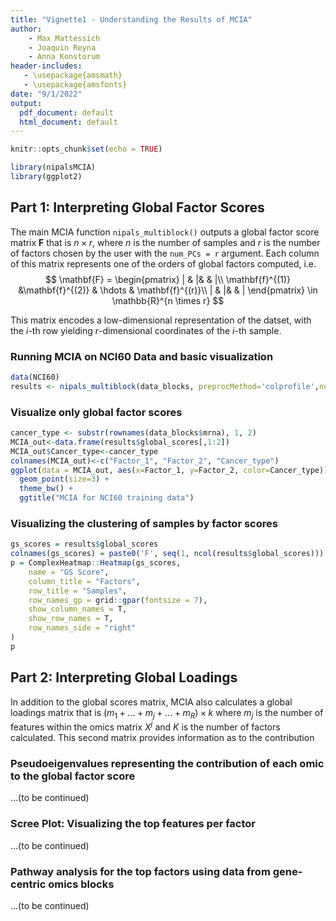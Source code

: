 ```yaml
---
title: "Vignette1 - Understanding the Results of MCIA"
author:
    - Max Mattessich
    - Joaquin Reyna
    - Anna Konstorum
header-includes:
   - \usepackage{amsmath}
   - \usepackage{amsfonts}
date: "9/1/2022"
output:
  pdf_document: default
  html_document: default
---
```


\newcommand{\mb}[1]{\mathbf{#1}}
\newcommand{\var}{\text{var}}
\newcommand{\cov}{\text{cov}}

```r
knitr::opts_chunk$set(echo = TRUE)
```

```r
library(nipalsMCIA)
library(ggplot2)
```

## Part 1: Interpreting Global Factor Scores

The main MCIA function `nipals_multiblock()` outputs a global factor score matrix $\mb F$ that is $n \times r$, where $n$ is the number of samples and $r$ is the number of factors chosen by the user with the `num_PCs = r` argument. Each column of this matrix represents one of the orders of global factors computed, i.e.
$$
\mb F = \begin{pmatrix}
		| & |&  & |\\
		\mb f^{(1)} &\mb f^{(2)} & \hdots & \mb f^{(r)}\\
		| & |&  & |
	\end{pmatrix} \in \mathbb{R}^{n \times r}
$$

This matrix encodes a low-dimensional representation of the datset, with the $i$-th row yielding $r$-dimensional coordinates of the $i$-th sample.  

### Running MCIA on NCI60 Data and basic visualization
```r
data(NCI60)
results <- nipals_multiblock(data_blocks, preprocMethod='colprofile',num_PCs = 10, tol=1e-12)
```

### Visualize only global factor scores
```r
cancer_type <- substr(rownames(data_blocks$mrna), 1, 2)
MCIA_out<-data.frame(results$global_scores[,1:2])
MCIA_out$Cancer_type<-cancer_type
colnames(MCIA_out)<-c("Factor_1", "Factor_2", "Cancer_type")
ggplot(data = MCIA_out, aes(x=Factor_1, y=Factor_2, color=Cancer_type))+
  geom_point(size=3) + 
  theme_bw() +
  ggtitle("MCIA for NCI60 training data")
```

### Visualizing the clustering of samples by factor scores
```r
gs_scores = results$global_scores
colnames(gs_scores) = paste0('F', seq(1, ncol(results$global_scores)))
p = ComplexHeatmap::Heatmap(gs_scores, 
    name = "GS Score", 
    column_title = "Factors",
    row_title = "Samples",
    row_names_gp = grid::gpar(fontsize = 7),
    show_column_names = T,
    show_row_names = T,
    row_names_side = "right"
)    
p
```

## Part 2: Interpreting Global Loadings
In addition to the global scores matrix, MCIA also calculates a global loadings matrix that is $(m_1 + ... + m_j + ... + m_R) \times k$ where $m_j$ is the number of features within the omics matrix $X^j$ and $K$ is the number of factors calculated. This second matrix provides information as to the contribution  

### Pseudoeigenvalues representing the contribution of each omic to the global factor score
...(to be continued)

### Scree Plot: Visualizing the top features per factor
...(to be continued)

### Pathway analysis for the top factors using data from gene-centric omics blocks 
...(to be continued)
